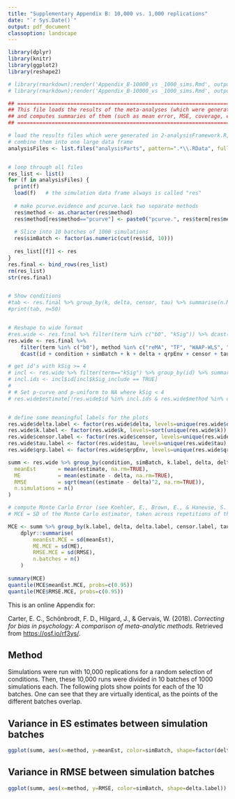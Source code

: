 ```yaml
---
title: "Supplementary Appendix B: 10,000 vs. 1,000 replications"
date: "`r Sys.Date()`"
output: pdf_document
classoption: landscape
---
```



```r
library(dplyr)
library(knitr)
library(ggplot2)
library(reshape2)

# library(rmarkdown);render('Appendix_B-10000_vs _1000_sims.Rmd', output_format='pdf_document', clean=FALSE, run_pandoc = FALSE)
# library(rmarkdown);render('Appendix_B-10000_vs _1000_sims.Rmd', output_format='pdf_document')

```


```r
## ======================================================================
## This file loads the results of the meta-analyses (which were generated in 2-analysisFramework.R)
## and computes summaries of them (such as mean error, MSE, coverage, etc.)
## ======================================================================

# load the results files which were generated in 2-analysisFramework.R,
# combine them into one large data frame
analysisFiles <- list.files("analysisParts", pattern=".*\\.RData", full.names=TRUE)


# loop through all files
res_list <- list()
for (f in analysisFiles) {
  print(f)
  load(f)	# the simulation data frame always is called "res"
  
  # make pcurve.evidence and pcurve.lack two separate methods
  res$method <- as.character(res$method)
  res$method[res$method=="pcurve"] <- paste0("pcurve.", res$term[res$method=="pcurve"])
  
  # Slice into 10 batches of 1000 simulations
  res$simBatch <- factor(as.numeric(cut(res$id, 10)))
  
  res_list[[f]] <- res
}
res.final <- bind_rows(res_list)
rm(res_list)
str(res.final)


# Show conditions
#tab <- res.final %>% group_by(k, delta, censor, tau) %>% summarise(n.MA=length(unique(id)))
#print(tab, n=50)


# Reshape to wide format
#res.wide <- res.final %>% filter(term %in% c("b0", "kSig")) %>% dcast(id + condition + simBatch + k + delta + qrpEnv + censor + tau + method + term ~ variable, value.var="value")
res.wide <- res.final %>% 
	filter(term %in% c("b0"), method %in% c("reMA", "TF", "WAAP-WLS", "pcurve", "puniform", "PETPEESE", "3PSM", "4PSM")) %>% 
	dcast(id + condition + simBatch + k + delta + qrpEnv + censor + tau + method + term ~ variable, value.var="value")

# get id's with kSig >= 4
# incl <- res.wide %>% filter(term=="kSig") %>% group_by(id) %>% summarise(kSig_include = estimate >= 4)
# incl.ids <- incl$id[incl$kSig_include == TRUE]
#
# # Set p-curve and p-uniform to NA where kSig < 4
# res.wide$estimate[!res.wide$id %in% incl.ids & res.wide$method %in% c("puniform", "pcurve.b0") & res.wide$term == "b0"] <- NA


# define some meaningful labels for the plots
res.wide$delta.label <- factor(res.wide$delta, levels=unique(res.wide$delta), labels=paste0("delta = ", unique(res.wide$delta)))
res.wide$k.label <- factor(res.wide$k, levels=sort(unique(res.wide$k)), labels=paste0("k = ", sort(unique(res.wide$k))))
res.wide$censor.label <- factor(res.wide$censor, levels=unique(res.wide$censor), labels=paste0("Publication bias = ", unique(res.wide$censor)))
res.wide$tau.label <- factor(res.wide$tau, levels=unique(res.wide$tau), labels=paste0("tau = ", unique(res.wide$tau)))
res.wide$qrp.label <- factor(res.wide$qrpEnv, levels=unique(res.wide$qrpEnv), labels=paste0("QRP = ", unique(res.wide$qrpEnv)))

summ <- res.wide %>% group_by(condition, simBatch, k.label, delta, delta.label, censor.label, tau.label, qrp.label, method) %>% dplyr::summarise(
  meanEst		= mean(estimate, na.rm=TRUE),
  ME 			= mean(estimate - delta, na.rm=TRUE),
  RMSE			= sqrt(mean((estimate - delta)^2, na.rm=TRUE)),
  n.simulations = n()
)

# compute Monte Carlo Error (see Koehler, E., Brown, E., & Haneuse, S. J. P. A. (2009). On the Assessment of Monte Carlo Error in Simulation-Based Statistical Analyses. American Statistician, 63(2), 155–162. http://doi.org/10.1198/tast.2009.0030)
# MCE = SD of the Monte Carlo estimator, taken across repetitions of the simulation, whereas each simulation is based on the same design

MCE <- summ %>% group_by(k.label, delta, delta.label, censor.label, tau.label, qrp.label, method) %>% 
	dplyr::summarise(
		meanEst.MCE = sd(meanEst),
		ME.MCE = sd(ME),
		RMSE.MCE = sd(RMSE),
		n.batches = n()
	)
	
summary(MCE)
quantile(MCE$meanEst.MCE, probs=c(0.95))
quantile(MCE$RMSE.MCE, probs=c(0.95))

```

This is an online Appendix for:

Carter, E. C., Schönbrodt, F. D., Hilgard, J., &amp; Gervais, W. (2018). *Correcting for bias in psychology: A comparison of meta-analytic methods.* Retrieved from [https://osf.io/rf3ys/](https://osf.io/rf3ys/).


## Method ##

Simulations were run with 10,000 replications for a random selection of conditions. Then, these 10,000 runs were divided in 10 batches of 1000 simulations each. The following plots show points for each of the 10 batches. One can see that they are virtually identical, as the points of the different batches overlap.

## Variance in ES estimates between simulation batches

```r
ggplot(summ, aes(x=method, y=meanEst, color=simBatch, shape=factor(delta.label))) + geom_point() + geom_hline(aes(yintercept=delta), linetype="dotted") + facet_grid(k.label~tau.label~censor.label~QRP.) + coord_flip(ylim=c(-0.5, 1))
```


## Variance in RMSE between simulation batches

```r
ggplot(summ, aes(x=method, y=RMSE, color=simBatch, shape=delta.label)) + geom_point() + facet_grid(k.label~tau.label~censor.label) + coord_flip(ylim=c(-.8, .8))
```
